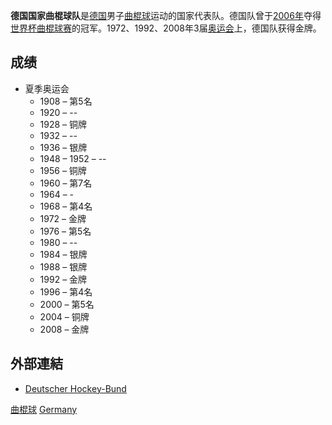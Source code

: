{{Infobox national field hockey team
| name = 德國
| image = 
| size = 
| nickname = 
| association = [[Deutscher_Hockey_Bund|Deutscher Hockey Bund]]<br />(德國曲棍球總會)
| confederation = [[歐洲曲棍球聯合會|EHF]] ([[歐洲|歐洲]])
| coach = [[Markus_Weise|Markus Weise]]
| assistant = [[Michael_McCann_(field_hockey)|Michael McCann]]
| manager = Jochen Heimpel
| captain = [[奥利弗·科恩|奥利弗·科恩]]
| rank = 1
<!-- First kit colors -->
| pattern_la1 =
| pattern_b1 =_thinredsides
| pattern_ra1 =
| leftarm1 = FFFFFF
| body1 = FFFFFF
| rightarm1 = FFFFFF
| shorts1 = 000000
| socks1 = 000000
<!-- Second kit colors -->
| pattern_la2 = 
| pattern_b2 =_redwhitestriped_sides
| pattern_ra2 = 
| leftarm2 = 000000
| body2 = 000000
| rightarm2 = 000000
| shorts2 = FF0000
| socks2 = FF0000
}}
'''德国国家曲棍球队'''是[[德国|德国]]男子[[曲棍球|曲棍球]]运动的国家代表队。德国队曾于[[2006年世界杯曲棍球赛|2006年]]夺得[[世界杯曲棍球赛|世界杯曲棍球赛]]的冠军。1972、1992、2008年3届[[奥运会|奥运会]]上，德国队获得金牌。

== 成绩 ==
*夏季奥运会
** 1908 – 第5名
** 1920 – --
** 1928 – 铜牌
** 1932 – --
** 1936 – 银牌
** 1948 – 1952 – --
** 1956 – 铜牌
** 1960 – 第7名
** 1964 – -
** 1968 – 第4名
** 1972 – 金牌
** 1976 – 第5名
** 1980 – --
** 1984 – 银牌
** 1988 – 银牌
** 1992 – 金牌
** 1996 – 第4名
** 2000 – 第5名
** 2004 – 铜牌
** 2008 – 金牌

==外部連結==
*[http://www.deutscher-hockey-bund.de Deutscher Hockey-Bund] {{Wayback|url=http://www.deutscher-hockey-bund.de/ |date=20080107021505 }} {{de icon}}


{{德國體育國家隊}}


[[Category:德國體育國家隊|曲棍球]]
[[Category:國家曲棍球隊|Germany]]